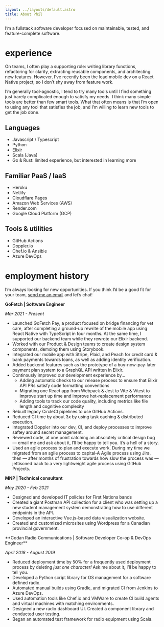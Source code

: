 ```yaml
---
layout: ../layouts/default.astro
title: About Phil
---
```



I’m a fullstack software developer focused on maintainable, tested, and
feature-complete software.

# experience

On teams, I often play a supporting role: writing library
functions, refactoring for clarity, extracting reusable components, and
architecting new features.
However, I’ve recently been the lead mobile dev on a React Native project, so
I don’t shy away from feature work.

I’m generally tool-agnostic, I tend to try many tools until I find something
just barely complicated enough to satisfy my needs.
I think many simple tools are better than few smart tools.
What that often means is that I’m open to using any tool that satisfies the
job, and I’m willing to learn new tools to get the job done.

## Languages

- Javascript / Typescript
- Python
- Elixir
- Scala (Java)
- Go & Rust: limited experience, but interested in learning more

## Familiar PaaS / IaaS

- Heroku
- Netlify
- Cloudflare Pages
- Amazon Web Services (AWS)
- Render.com
- Google Cloud Platform (GCP)

## Tools & utilities

- GitHub Actions
- Doppler.io
- Chef.io & Ansible
- Azure DevOps

# employment history

<CallToAction title="You could be here!">
  <p>
    I’m always looking for new opportunities. If you think I’d be a good fit for
    your team, <a href="mailto:hello@denhoff.ca/">send me an email</a> and let’s
    chat!
  </p>
</CallToAction>
<span style="margin-bottom: 24px" />

<span class="small-caps">**GoFetch | Software Engineer**</span>

_Mar 2021 - Present_

- Launched GoFetch Pay, a product focused on bridge financing for vet care, after completing a ground-up rewrite of the mobile app using React Native with TypeScript in four months. At the same time, I supported our backend team while they rewrote our Elixir backend.
- Worked with our Product & Design teams to create design system components, demoing them using Storybook.
- Integrated our mobile app with Stripe, Plaid, and Peach for credit card & bank payments towards loans, as well as adding identity verification.
- Added backend features such as the prototype of a buy-now-pay-later payment plan system to a GraphQL API written in Elixir.
- Continously improved our development experience by...
  - Adding automatic checks to our release process to ensure that Elixir API PRs satisfy code formatting conventions
  - Migrating one React app from Webpack & Jest to Vite & Vitest to improve start up time and improve hot-replacement performance
  - Adding tools to track our code quality, including metrics like file length and cognitive complexity
- Rebuilt legacy CircleCI pipelines to use GitHub Actions.
- Reduced CI time by about 3x by using task caching & distributed execution.
- Integrated Doppler into our dev, CI, and deploy processes to improve saftey around secret management.
- Reviewed code, at one point catching an absolutely critical design bug — email me and ask about it, I’ll be happy to tell you. It’s a hell of a story.
- Used an agile process to plan and execute work. During my time we migrated from an agile process to capital-A Agile process using Jira, then — after months of frustration towards how slow the process was — jettisoned back to a very lightweight agile process using GitHub Projects.

<span class="small-caps">**MNP | Technical consultant**</span>

_May 2020 - Feb 2021_

- Designed and developed IT policies for First Nations bands
- Created a giant Postman API collection for a client who was setting up a new student management system demonstrating how to use different endpoints in the API.
- Developed an interactive Vue.js-based data visualization website.
- Created and customized microsites using Wordpress for a Canadian provincial government.

<span class="small-caps">
  **Codan Radio Communications | Software Developer Co-op & DevOps Engineer**
</span>

_April 2018 - August 2019_

- Reduced deployment time by 50% for a frequently used deployment process by deleting _just one character!_ Ask me about it, I’ll be happy to tell you.
- Developed a Python script library for OS management for a software defined radio.
- Automated manual builds using Gradle, and migrated CI from Jenkins to Azure DevOps.
- Used automation tools like Chef.io and VMWare to create CI build agents and virtual machines with matching environments.
- Designed a new radio dashboard UI. Created a component library and conducted user testing.
- Began an automated test framework for radio equipment using Scala.
